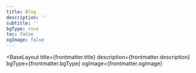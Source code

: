```yaml
---
title: Blog
description: ''
subtitle: ''
bgType: rose
toc: false
ogImage: false
---
```



<BaseLayout
  title={frontmatter.title}
  description={frontmatter.description}
  bgType={frontmatter.bgType}
  ogImage={frontmatter.ogImage}
>
  <StandardLayout title={frontmatter.title} subtitle={frontmatter.subtitle}>
    <ListView slot="list" pageToc={frontmatter.toc} collectionType="blog" />
  </StandardLayout>
</BaseLayout>
